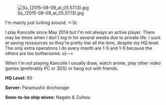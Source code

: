 [[File:Ss_(2015-08-09_at_05.57.13).jpg|left]]

























I'm mainly just lurking around. <:3c

I play Kancolle since May 2014 but I'm not always an active player. There may be times when I don't log in for several weeks due to private life. I suck at saving ressources so they're pretty low all the time, despite my HQ level. The only extra operations I do every month are 1-5 and 1-6 because the others are too bothersome. o)--< 

When I'm not playing Kancolle I usually draw, watch anime, play other video games (preferably PC or 3DS) or hang out with friends.

'''HQ Level:''' 80

'''Server:''' Paramushir Anchorage

'''Soon-to-be ship wives:''' Nagato & Zuihou